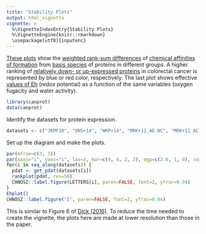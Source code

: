 ```yaml
---
title: "Stability Plots"
output: html_vignette
vignette: >
  %\VignetteIndexEntry{Stability Plots}
  %\VignetteEngine{knitr::rmarkdown}
  \usepackage[utf8]{inputenc}
---
```


[These plots](../html/rankplot.html) show the [weighted rank-sum differences](../html/rankdiff.html) of [chemical affinities of formation](../../CHNOSZ/html/affinity.html) from [basis species](../../CHNOSZ/html/basis.html) of proteins in different groups.
A higher ranking of [relatively down- or up-expressed proteins](data_sources.html) in colorectal cancer is represented by blue or red color, respectively.
The last plot shows effective [values of Eh](../html/Ehplot.html) (redox potential) as a function of the same variables (oxygen fugacity and water activity).

```r
library(canprot)
data(canprot)
```

Identify the datasets for protein expression.

```r
datasets <- c("JKMF10", "UNS+14", "WKP+14", "MRK+11_AD.NC", "MRK+11_AC.AD", "MRK+11_AC.NC", "JCF+11", "KWA+14")

```

Set up the diagram and make the plots.

```r
par(mfrow=c(3, 3))
par(xaxs="i", yaxs="i", las=1, mar=c(4, 4, 2, 2), mgp=c(2.6, 1, 0), cex=1)
for(i in seq_along(datasets)) {
  pdat <- get_pdat(datasets[i])
  rankplot(pdat, res=50)
  CHNOSZ::label.figure(LETTERS[i], paren=FALSE, font=2, yfrac=0.94)
}
Ehplot()
CHNOSZ::label.figure("I", paren=FALSE, font=2, yfrac=0.94)
```

This is similar to Figure 6 of [Dick (2016)](http://doi.org/10.7717/peerj.2238).
To reduce the time needed to create the vignette, the plots here are made at lower resolution than those in the paper.
